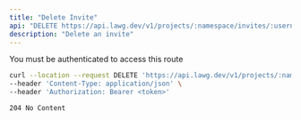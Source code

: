 ```yaml
---
title: "Delete Invite"
api: "DELETE https://api.lawg.dev/v1/projects/:namespace/invites/:username"
description: "Delete an invite"
---
```


<Warning>You must be authenticated to access this route</Warning>

<RequestExample>

```bash Example Request
curl --location --request DELETE 'https://api.lawg.dev/v1/projects/:namespace/invites/:username' \
--header 'Content-Type: application/json' \
--header 'Authorization: Bearer <token>'
```

</RequestExample>

<ResponseExample>

```http Response
204 No Content
```

</ResponseExample>
